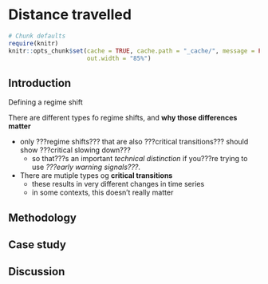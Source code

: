 # Distance travelled {#distance-chapter}

```r
# Chunk defaults
require(knitr)
knitr::opts_chunk$set(cache = TRUE, cache.path = "_cache/", message = FALSE, warning=FALSE, eval=TRUE, echo=FALSE, error=FALSE, fig.align='center',
                      out.width = "85%")
```

## Introduction

Defining a regime shift 

There are different types fo regime shifts, and **why those differences matter**  

  * only ???regime shifts??? that are also ???critical transitions??? should show ???critical slowing down???  
    - so that???s an important *technical distinction* if you???re trying to use *???early warning signals???*.   
  * There are mutiple types og **critical transitions**  
    - these results in very different changes in time series  
    - in some contexts, this doesn't really matter  
    

## Methodology

## Case study

## Discussion
